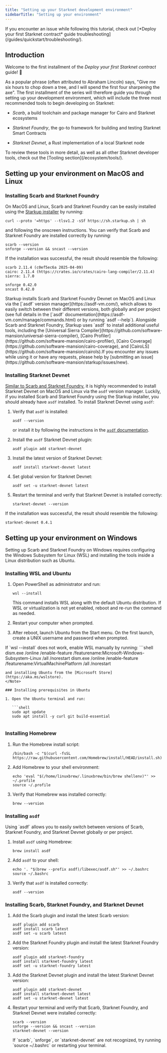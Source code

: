 ```yaml
---
title: "Setting up your Starknet development environment"
sidebarTitle: "Setting up your environment"
---
```


<Warning>
If you encounter an issue while following this tutorial, check out [*Deploy your first Starknet contract* guide troubleshooting](/guides/quickstart/troubleshooting/).
</Warning>

## Introduction

Welcome to the first installment of the *Deploy your first Starknet contract* guide! 🥇

As a popular phrase (often attributed to Abraham Lincoln) says, "Give me six hours to chop down a tree, and I will spend the first four sharpening the axe". The first installment of the series will therefore guide you through setting up your development environment, which will include the three most recommended tools to begin developing on Starknet:

* *Scarb*, a build toolchain and package manager for Cairo and Starknet ecosystems

* *Starknet Foundry*, the go-to framework for building and testing Starknet Smart Contracts

* *Starknet Devnet*, a Rust implementation of a local Starknet node

<Tip>
To review these tools in more detail, as well as all other Starknet developer tools, check out the [Tooling section](/ecosystem/tools/).
</Tip>

## Setting up your environment on MacOS and Linux

### Installing Scarb and Starknet Foundry

On MacOS and Linux, Scarb and Starknet Foundry can be easily installed using the [Starkup installer](https://github.com/software-mansion/starkup) by running:

```shell
curl --proto '=https' --tlsv1.2 -sSf https://sh.starkup.sh | sh

```

and following the onscreen instructions. You can verify that Scarb and Starknet Foundry are installed correctly by running:

```shell
scarb --version
snforge --version && sncast --version

```

If the installation was successful, the result should resemble the following:

```shell
scarb 2.11.4 (c0ef5ec6a 2025-04-09)
cairo: 2.11.4 (https://crates.io/crates/cairo-lang-compiler/2.11.4)
sierra: 1.7.0

snforge 0.42.0
sncast 0.42.0

```

<Note>
Starkup installs Scarb and Starknet Foundry Devnet on MacOS and Linux via the [`asdf` version manager](https://asdf-vm.com/), which allows to easily switch between their different versions, both globally and per project (see full details in the [`asdf` documentation](https://asdf-vm.com/manage/commands.html) or by running `asdf --help`). Alongside Scarb and Starknet Foundry, Starkup uses `asdf` to install additional useful tools, including the [Universal Sierra Compiler](https://github.com/software-mansion/universal-sierra-compiler), [Cairo Profiler](https://github.com/software-mansion/cairo-profiler), [Cairo Coverage](https://github.com/software-mansion/cairo-coverage), and [CairoLS](https://github.com/software-mansion/cairols).If you encounter any issues while using it or have any requests, please help by [submitting an issue](https://github.com/software-mansion/starkup/issues/new).
</Note>

### Installing Starknet Devnet

[Similar to Scarb and Starknet Foundry](/guides/quickstart/environment-setup#installing-scarb-and-starknet-foundry), it is highly recommended to install Starknet Devnet on MacOS and Linux via the `asdf` version manager. Luckily, if you installed Scarb and Starknet Foundry using the Starkup installer, you should already have `asdf` installed. To install Starknet Devnet using `asdf`:

1. Verify that `asdf` is installed:

   ```shell
   asdf --version
   
   ```

   or install it by following the instructions in the [`asdf` documentation](https://asdf-vm.com/guide/getting-started.html).

2. Install the `asdf` Starknet Devnet plugin:

   ```shell
   asdf plugin add starknet-devnet
   
   ```

3. Install the latest version of Starknet Devnet:

   ```shell
   asdf install starknet-devnet latest
   
   ```

4. Set global version for Starknet Devnet:

   ```shell
   asdf set -u starknet-devnet latest
   
   ```

5. Restart the terminal and verify that Starknet Devnet is installed correctly:

   ```shell
   starknet-devnet --version
   
   ```

If the installation was successful, the result should resemble the following:

```shell
starknet-devnet 0.4.1

```

## Setting up your environment on Windows

Setting up Scarb and Starknet Foundry on Windows requires configuring the Windows Subsystem for Linux (WSL) and installing the tools inside a Linux distribution such as Ubuntu.

### Installing WSL and Ubuntu

1. Open PowerShell as administrator and run:

   ```shell
   wsl --install
   
   ```

   This command installs WSL along with the default Ubuntu distribution. If WSL or virtualization is not yet enabled, reboot and re-run the command as needed.

2. Restart your computer when prompted.

3. After reboot, launch Ubuntu from the Start menu. On the first launch, create a UNIX username and password when prompted.

<Note>
If `wsl --install` does not work, enable WSL manually by running:
```shell
dism.exe /online /enable-feature /featurename:Microsoft-Windows-Subsystem-Linux /all /norestart
dism.exe /online /enable-feature /featurename:VirtualMachinePlatform /all /norestart

```
and installing Ubuntu from the [Microsoft Store](https://aka.ms/wslstore).
</Note>

### Installing prerequisites in Ubuntu

1. Open the Ubuntu terminal and run:

   ```shell
   sudo apt update
   sudo apt install -y curl git build-essential
   
   ```

### Installing Homebrew

1. Run the Homebrew install script:

   ```shell
   /bin/bash -c "$(curl -fsSL https://raw.githubusercontent.com/Homebrew/install/HEAD/install.sh)"
   
   ```

2. Add Homebrew to your shell environment:

   ```shell
   echo 'eval "$(/home/linuxbrew/.linuxbrew/bin/brew shellenv)"' >> ~/.profile
   source ~/.profile
   
   ```

3. Verify that Homebrew was installed correctly:

   ```shell
   brew --version
   
   ```

### Installing `asdf`

<Note>
Using `asdf` allows you to easily switch between versions of Scarb, Starknet Foundry, and Starknet Devnet globally or per project.
</Note>

1. Install `asdf` using Homebrew:

   ```shell
   brew install asdf
   
   ```

2. Add `asdf` to your shell:

   ```shell
   echo '. "$(brew --prefix asdf)/libexec/asdf.sh"' >> ~/.bashrc
   source ~/.bashrc
   
   ```

3. Verify that `asdf` is installed correctly:

   ```shell
   asdf --version
   
   ```

### Installing Scarb, Starknet Foundry, and Starknet Devnet

1. Add the Scarb plugin and install the latest Scarb version:

   ```shell
   asdf plugin add scarb
   asdf install scarb latest
   asdf set -u scarb latest
   
   ```

2. Add the Starknet Foundry plugin and install the latest Starknet Foundry version:

   ```shell
   asdf plugin add starknet-foundry
   asdf install starknet-foundry latest
   asdf set -u starknet-foundry latest
   
   ```

3. Add the Starknet Devnet plugin and install the latest Starknet Devnet version:

   ```shell
   asdf plugin add starknet-devnet
   asdf install starknet-devnet latest
   asdf set -u starknet-devnet latest
   
   ```

4. Restart your terminal and verify that Scarb, Starknet Foundry, and Starknet Devnet were installed correctly:

   ```shell
   scarb --version
   snforge --version && sncast --version
   starknet-devnet --version
   
   ```

   <Tip>
   If `scarb`, `snforge`, or `starknet-devnet` are not recognized, try running `source ~/.bashrc` or restarting your terminal.
   </Tip>
